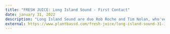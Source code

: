 ---
title: "FRESH JUICE: Long Island Sound - First Contact"
date: january 31, 2022
description: "Long Island Sound are duo Rob Roche and Tim Nolan, who've just released their EP First Contact on Irish artist Hammer's label, Remmah.."
external: https://www.plantbassd.com/fresh-juice/long-island-sound-31-1-22
---
